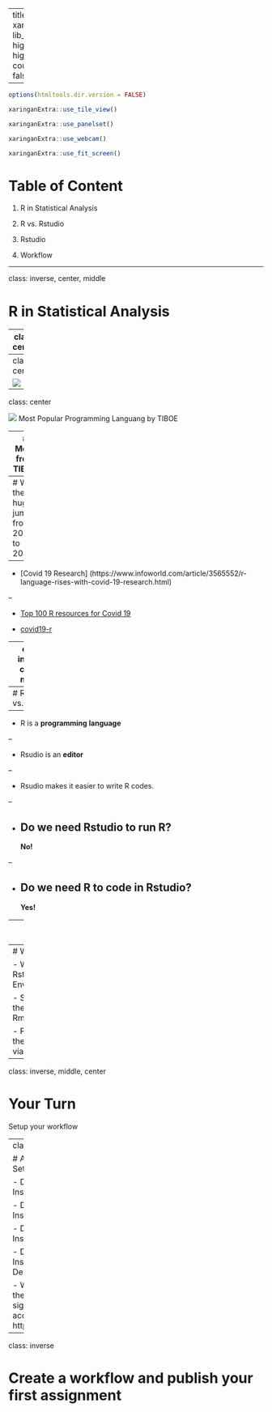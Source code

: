 
---
title: "Intro"
output:
  xaringan::moon_reader:
    lib_dir: libs
    nature:
      highlightStyle: github
      highlightLines: true
      countIncrementalSlides: false
   

---

```{r setup, include=FALSE}
options(htmltools.dir.version = FALSE)
```

```{r xaringan-tile-view, echo=FALSE}
xaringanExtra::use_tile_view()
```


```{r xaringan-panelset, echo=FALSE}
xaringanExtra::use_panelset()
```

```{r, echo=FALSE}
xaringanExtra::use_webcam()
```

```{r xaringan-fit-screen, echo=FALSE}
xaringanExtra::use_fit_screen()
```


# Table of Content

1. R in Statistical Analysis

2. R vs. Rstudio 

3. Rstudio 

4. Workflow

---

class: inverse, center, middle

# R in Statistical Analysis

---
class: center

![](images/R_jobs.png)

Percentage of Matching Job Posting on Indeed.com to Statistics Jobs involving R, SAS and Python

---
class: center

![](images/r_stack_overflow.png)
---

class: center

![](images/r3.png)
Most Popular Programming Languang by TIBOE

---
# More from TIBOE

[Link](https://www.tiobe.com/tiobe-index/)

---
# Why the huge jump from 2019 to 2020?

--
- [Covid 19 Research] (https://www.infoworld.com/article/3565552/r-language-rises-with-covid-19-research.html)

--

- [Top 100 R resources for Covid 19](https://towardsdatascience.com/top-5-r-resources-on-covid-19-coronavirus-1d4c8df6d85f)

- [covid19-r
](https://mine-cetinkaya-rundel.github.io/covid19-r/)

---
class: inverse, center, middle

# R vs. Rstudio

---
# R vs. Rstudio

--


- R is a **programming language**


--


- Rsudio is an **editor**


--

- Rsudio makes it easier to write R codes. 


--


- Do we need Rstudio to run R? 
--
**No!**

--

- Do we need R to code in Rstudio? 
--
**Yes!**

---
class: center

# Rstudio Overview


![](images/rstudio.png)
---
# Workflow

- Write R in Rstudio Environment

- Showcase the result by Rmarkdown

- Publish the result via Github

---
class: inverse, middle, center

# Your Turn

Setup your workflow

---
class: inverse

# Assignment 1: Setting it up

- Download and Install R

- Download and Install Rstudio

- Download and Install Git at

- Download and Install Github Desktop

- While waiting for the installation, sign up for an account at Github: https://github.com/
---

class: inverse

# Create a workflow and publish your first assignment